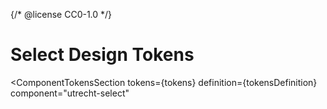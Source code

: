 {/* @license CC0-1.0 */}


<Meta id="css-select--tokens" title="CSS Component/Select/Design Tokens" />

# Select Design Tokens

<ComponentTokensSection
  tokens={tokens}
  definition={tokensDefinition}
  component="utrecht-select"
></ComponentTokensSection>
